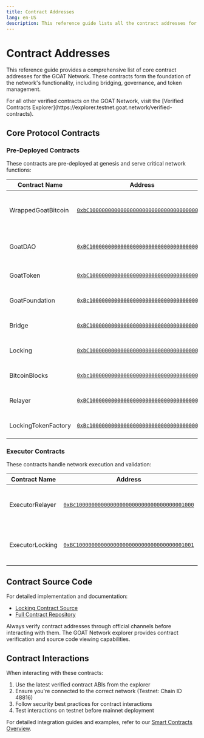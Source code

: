 ```yaml
---
title: Contract Addresses
lang: en-US
description: This reference guide lists all the contract addresses for Mainnet and Testnet.
---
```



# Contract Addresses

This reference guide provides a comprehensive list of core contract addresses for the GOAT Network. These contracts form the foundation of the network's functionality, including bridging, governance, and token management.

<Callout type="info">
  For all other verified contracts on the GOAT Network, visit the [Verified Contracts Explorer](https://explorer.testnet.goat.network/verified-contracts).
</Callout>

## Core Protocol Contracts

### Pre-Deployed Contracts

These contracts are pre-deployed at genesis and serve critical network functions:

| Contract Name | Address | Description |
|--------------|----------|-------------|
| WrappedGoatBitcoin | [`0xbC10000000000000000000000000000000000000`](https://explorer.testnet3.goat.network/address/0xbC10000000000000000000000000000000000000) | Native wrapped Bitcoin token on GOAT Network |
| GoatDAO | [`0xBC10000000000000000000000000000000000Da0`](https://explorer.testnet3.goat.network/address/0xBC10000000000000000000000000000000000Da0) | Governance contract for the GOAT Network |
| GoatToken | [`0xbC10000000000000000000000000000000000001`](https://explorer.testnet3.goat.network/address/0xbC10000000000000000000000000000000000001) | Native utility token of the GOAT Network |
| GoatFoundation | [`0xBc10000000000000000000000000000000000002`](https://explorer.testnet3.goat.network/address/0xBc10000000000000000000000000000000000002) | Treasury and foundation management |
| Bridge | [`0xBC10000000000000000000000000000000000003`](https://explorer.testnet3.goat.network/address/0xBC10000000000000000000000000000000000003) | Cross-chain bridge implementation |
| Locking | [`0xbC10000000000000000000000000000000000004`](https://explorer.testnet3.goat.network/address/0xbC10000000000000000000000000000000000004) | Token locking and staking mechanism |
| BitcoinBlocks | [`0xbc10000000000000000000000000000000000005`](https://explorer.testnet3.goat.network/address/0xbc10000000000000000000000000000000000005) | Bitcoin block header verification |
| Relayer | [`0xBC10000000000000000000000000000000000006`](https://explorer.testnet3.goat.network/address/0xBC10000000000000000000000000000000000006) | Network message relayer |
| LockingTokenFactory | [`0xBc10000000000000000000000000000000000007`](https://explorer.testnet3.goat.network/address/0xBc10000000000000000000000000000000000007) | Factory for creating new locking tokens |

### Executor Contracts

These contracts handle network execution and validation:

| Contract Name | Address | Description |
|--------------|----------|-------------|
| ExecutorRelayer | [`0xBc10000000000000000000000000000000001000`](https://explorer.testnet3.goat.network/address/0xBc10000000000000000000000000000000001000) | Handles cross-chain message execution |
| ExecutorLocking | [`0xBC10000000000000000000000000000000001001`](https://explorer.testnet3.goat.network/address/0xBC10000000000000000000000000000000001001) | Manages execution-specific token locking |

## Contract Source Code

For detailed implementation and documentation:

- [Locking Contract Source](https://github.com/GOATNetwork/goat-contracts/blob/main/contracts/locking/Locking.sol)
- [Full Contract Repository](https://github.com/GOATNetwork/goat-contracts)

<Callout type="warning">
  Always verify contract addresses through official channels before interacting with them. The GOAT Network explorer provides contract verification and source code viewing capabilities.
</Callout>

## Contract Interactions

When interacting with these contracts:

1. Use the latest verified contract ABIs from the explorer
2. Ensure you're connected to the correct network (Testnet: Chain ID 48816)
3. Follow security best practices for contract interactions
4. Test interactions on testnet before mainnet deployment

For detailed integration guides and examples, refer to our [Smart Contracts Overview](/stack/protocol/rollup/smart-contracts).